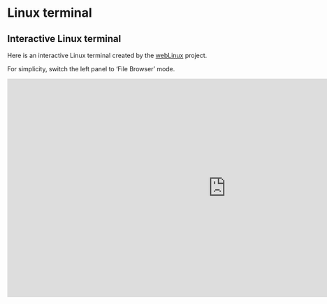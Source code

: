 # Linux terminal

## Interactive Linux terminal

Here is an interactive Linux terminal created by the [webLinux](https://codecast.wp.imt.fr/weblinux-2/) project.

For simplicity, switch the left panel to 'File Browser' mode.

```{=html}
<iframe width="1000" height="500" src="https://remisharrock.github.io/sysbuild/" allowfullscreen scrolling="yes" class="iframe-class" frameborder="0"></iframe>
```

